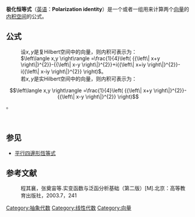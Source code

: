 {{expand|time=2013-08-16T14:50:21+00:00}}
'''极化恒等式'''（[[英语|英语]]：'''Polarization identity'''）是一个或者一组用来计算两个[[向量|向量]]的[[内积空间|内积空间]]的公式。

== 公式 ==
:设<math>x,y</math>是复Hilbert空间中的向量，则内积可表示为：<br />
:
:<math>\left\langle x,y \right\rangle =\frac{1}{4}\left( {{\left\| x+y \right\|}^{2}}-{{\left\| x-y \right\|}^{2}}+i{{\left\| x+iy \right\|}^{2}}-i{{\left\| x-iy \right\|}^{2}} \right)</math>。<br />
:
:若<math>x,y</math>是实Hilbert空间中的向量，则内积可表示为：<br />

:<math>\left\langle x,y \right\rangle =\frac{1}{4}\left( {{\left\| x+y \right\|}^{2}}-{{\left\| x-y \right\|}^{2}} \right)</math>。
:<br />
== 参见 ==
*[[平行四邊形恆等式|平行四邊形恆等式]]

== 参考文献 ==
:程其襄，张奠宙等.实变函数与泛函分析基础（第二版）[M].北京：高等教育出版社，2003.7，241

[[Category:抽象代数|Category:抽象代数]]
[[Category:线性代数|Category:线性代数]]
[[Category:向量|Category:向量]]